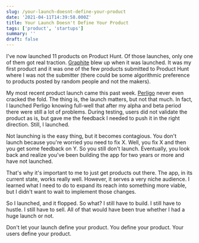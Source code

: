 ```yaml
---
slug: /your-launch-doesnt-define-your-product
date: '2021-04-11T14:39:58.000Z'
title: Your Launch Doesn't Define Your Product
tags: ['product', 'startups']
summary: ''
draft: false
---
```

I've now launched 11 products on Product Hunt. Of those launches, only one of them got real traction. [Graphite](<https://graphitedocs.com/>) blew up when it was launched. It was my first product and it was one of the few products submitted to Product Hunt where I was not the submitter (there could be some algorithmic preference to products posted by random people and not the makers).

My most recent product launch came this past week. [Perligo](<https://perligo.io/>) never even cracked the fold. The thing is, the launch matters, but not that much. In fact, I launched Perligo knowing full-well that after my alpha and beta period there were still a lot of problems. During testing, users did not validate the product as is, but gave me the feedback I needed to push it in the right direction. Still, I launched.

Not launching is the easy thing, but it becomes contagious. You don't launch because you're worried you need to fix X. Well, you fix X and then you get some feedback on Y. So you still don't launch. Eventually, you look back and realize you've been building the app for two years or more and have not launched.

That's why it's important to me to just get products out there. The app, in its current state, works really well. However, it serves a very niche audience. I learned what I need to do to expand its reach into something more viable, but I didn't want to wait to implement those changes.

So I launched, and it flopped. So what? I still have to build. I still have to hustle. I still have to sell. All of that would have been true whether I had a huge launch or not.

Don't let your launch define your product. You define your product. Your users define your product.


  
